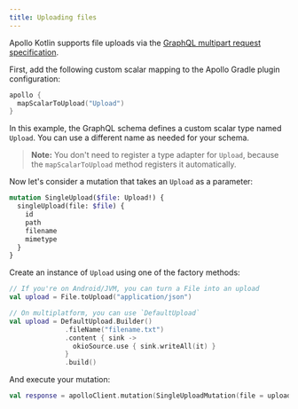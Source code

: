 ```yaml
---
title: Uploading files
---
```


Apollo Kotlin supports file uploads via the [GraphQL multipart request specification](https://github.com/jaydenseric/graphql-multipart-request-spec).

First, add the following custom scalar mapping to the Apollo Gradle plugin configuration:

```kotlin title="build.gradle[.kts]"
apollo {
  mapScalarToUpload("Upload")
}
```

In this example, the GraphQL schema defines a custom scalar type named `Upload`. You can use a different name as needed for your schema.

> **Note:** You don't need to register a type adapter for `Upload`, because the `mapScalarToUpload` method registers it automatically.

Now let's consider a mutation that takes an `Upload` as a parameter:

```graphql
mutation SingleUpload($file: Upload!) {
  singleUpload(file: $file) {
    id
    path
    filename
    mimetype
  }
}
```

Create an instance of `Upload` using one of the factory methods:

```kotlin
// If you're on Android/JVM, you can turn a File into an upload
val upload = File.toUpload("application/json")

// On multiplatform, you can use `DefaultUpload`
val upload = DefaultUpload.Builder()
              .fileName("filename.txt")
              .content { sink ->
                okioSource.use { sink.writeAll(it) }
              }
              .build()
```

And execute your mutation:

```kotlin
val response = apolloClient.mutation(SingleUploadMutation(file = upload)).execute()
```
